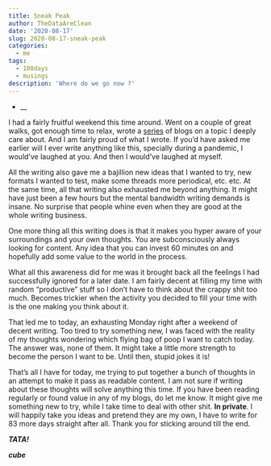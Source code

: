 ```yaml
---
title: Sneak Peak
author: TheDataAreClean
date: '2020-08-17'
slug: 2020-08-17-sneak-peak
categories:
  - me
tags:
  - 100days
  - musings
description: 'Where do we go now ?'
---
```


* __

I had a fairly fruitful weekend this time around. Went on a couple of great walks, got enough time to relax, wrote a [series](https://thedataareclean.com/tags/abitw/){target="_blank"}  of blogs on a topic I deeply care about. And I am fairly proud of what I wrote. If you'd have asked me earlier will I ever write anything like this, specially during a pandemic, I would've laughed at you. And then I would've laughed at myself.

All the writing also gave me a bajillion new ideas that I wanted to try, new formats I wanted to test, make some threads more periodical, etc. etc. At the same time, all that writing also exhausted me beyond anything. It might have just been a few hours but the mental bandwidth writing demands is insane. No surprise that people whine even when they are good at the whole writing business. 

One more thing all this writing does is that it makes you hyper aware of your surroundings and your own thoughts. You are subconsciously always looking for content. Any idea that you can invest 60 minutes on and hopefully add some value to the world in the process.

What all this awareness did for me was it brought back all the feelings I had successfully ignored for a later date. I am fairly decent at filling my time with random "productive" stuff so I don't have to think about the crappy shit too much. Becomes trickier when the activity you decided to fill your time with is the one making you think about it.

That led me to today, an exhausting Monday right after a weekend of decent writing. Too tired to try something new, I was faced with the reality of my thoughts wondering which flying bag of poop I want to catch today. The answer was, none of them. It might take a little more strength to become the person I want to be. Until then, stupid jokes it is!

That's all I have for today, me trying to put together a bunch of thoughts in an attempt to make it pass as readable content. I am not sure if writing about these thoughts will solve anything this time. If you have been reading regularly or found value in any of my blogs, do let me know. It might give me something new to try, while I take time to deal with other shit. **In private**. I will happily take you ideas and pretend they are my own, I have to write for 83 more days straight after all. Thank you for sticking around till the end.

**_TATA!_**

**_cube_**
